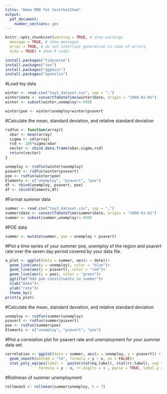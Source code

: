 ```yaml
---
title: "Demo RMD fot testthatChem"
output:
  pdf_document:
    number_sections: yes
---
```


```r
knitr::opts_chunk$set(warning = TRUE, # show warnings
  message = TRUE, # show messages
  error = TRUE, # do not interrupt generation in case of errors,
  echo = TRUE) # show R code)

```

```r
install.packages("tidyverse")
install.packages("zoo")
install.packages("ggpmisc")
install.packages("openxlsx")
```

#Load toy data
```r
winter <- read.csv("toy1_dataset.csv", sep = ",")
winter$date <- convertToDateTime(winter$Date, origin = "1900-01-01")
winter <- subset(winter,unemploy!=-999)

```


```r
winter$poe <- winter$unemploy+winter$psavert
```

#Calculate the mean, standard deviation, and relative standard deviation 
```r
rsdfun <- function(array){
  xbar <- mean(array)
  sigma <- sd(array)
  rsd <- 100*sigma/xbar
  vector <- cbind.data.frame(xbar,sigma,rsd)
  return(vector)
}

unemploy <- rsdfun(winter$unemploy)
psavert <- rsdfun(winter$psavert)
poe <- rsdfun(winter$poe)
Elements <- c("unemploy", "psavert", "poe")
df <- rbind(unemploy, psavert, poe)
df <- cbind(Elements,df)
```

#Format summer data
```r
summer <- read.csv("toy2_dataset.csv", sep = ",")
summer$date <- convertToDateTime(summer$Date, origin = "1900-01-01")
summer <- subset(summer,unemploy!=-999)
```

#POE data
```r
summer <- mutate(summer, poe = unemploy + psavert)

```

#Plot a time series of your summer poe, unemploy of the region and psavert rate over the seven day period covered by your data file.
```r
a_plot <- ggplot(data = summer, aes(x = date))+
  geom_line(aes(y = unemploy), color = "blue")+
  geom_line(aes(y = psavert), color = "red")+
  geom_line(aes(y = poe), color = "green")+
  ggtitle("Odd poe constituents in summer")+
  xlab("Date")+
  ylab("rate")+
  theme_bw()
print(a_plot)
```

#Calculate the mean, standard deviation, and relative standard deviation 
```r
unemploy <- rsdfun(summer$unemploy)
psavert <- rsdfun(summer$psavert)
poe <- rsdfun(summer$poe)
Elements <- c("unemploy", "psavert", "poe")
```

#Plot a correlation plot for psavert rate and unemployment for your summer data set. 

```r
correlation <- ggplot(data = summer, aes(x = unemploy, y = psavert)) + geom_point()+theme_bw()+
  geom_smooth(method = "lm", formula = y ~ x, se = FALSE)+
  stat_poly_eq(aes(label =  paste(stat(eq.label), stat(rr.label), sep = "*\", \"*")),
               formula = y ~ x, rr.digits = 4 , parse = TRUE, label.y = 0.05, size = 3)

```

#Rollmean of summer unemployment
```r
rollmeanS <- rollmean(summer$unemploy, k = 7)

```
